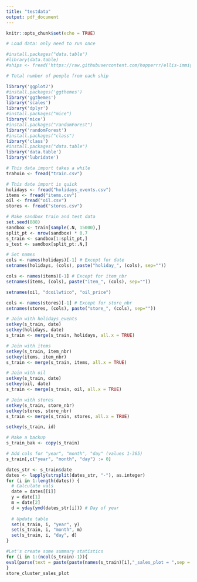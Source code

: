 ```yaml
---
title: "testdata"
output: pdf_document
---
```


```r
knitr::opts_chunk$set(echo = TRUE)
```

```r

# Load data: only need to run once

#install.packages("data.table")
#library(data.table)
#ships <- fread('https://raw.githubusercontent.com/hopperrr/ellis-immigration-by-ship/gh-pages/data/trips.tsv')

# Total number of people from each ship

library('ggplot2')
#install.packages('ggthemes')
library('ggthemes')
library('scales')
library('dplyr')
#install.packages("mice")
library('mice')
#install.packages("randomForest")
library('randomForest')
#install.packages("class")
library('class')
#install.packages("data.table")
library('data.table')
library('lubridate')

```

```r

# This data import takes a while
trahoin <- fread("train.csv")

```


```r

# This date import is quick
holidays <- fread("holidays_events.csv")
items <- fread("items.csv")
oil <- fread("oil.csv")
stores <- fread("stores.csv")

# Make sandbox train and test data
set.seed(888)
sandbox <- train[sample(.N, 15000),]
split_pt <- nrow(sandbox) * 0.7
s_train <- sandbox[1:split_pt,]
s_test <- sandbox[split_pt:.N,]

```

```r

# Set names
cols <- names(holidays)[-1] # Except for date
setnames(holidays, (cols), paste("holiday_", (cols), sep=""))

cols <- names(items)[-1] # Except for item_nbr
setnames(items, (cols), paste("item_", (cols), sep=""))

setnames(oil, "dcoilwtico", "oil_price")

cols <- names(stores)[-1] # Except for store_nbr
setnames(stores, (cols), paste("store_", (cols), sep=""))

# Join with holidays_events
setkey(s_train, date)
setkey(holidays, date)
s_train <- merge(s_train, holidays, all.x = TRUE)

# Join with items
setkey(s_train, item_nbr)
setkey(items, item_nbr)
s_train <- merge(s_train, items, all.x = TRUE)

# Join with oil
setkey(s_train, date)
setkey(oil, date)
s_train <- merge(s_train, oil, all.x = TRUE)

# Join with stores
setkey(s_train, store_nbr)
setkey(stores, store_nbr)
s_train <- merge(s_train, stores, all.x = TRUE)

setkey(s_train, id)

# Make a backup
s_train_bak <- copy(s_train)

```


```r

# Add cols for "year", "month", "day" (values 1-365)
s_train[,c("year", "month", "day") := 0]

dates_str <- s_train$date
dates <- lapply(strsplit(dates_str, "-"), as.integer)
for (i in 1:length(dates)) {
  # Calculate vals
  date = dates[[i]]
  y = date[1]
  m = date[2]
  d = yday(ymd(dates_str[i])) # Day of year
  
  # Update table
  set(s_train, i, "year", y)
  set(s_train, i, "month", m)
  set(s_train, i, "day", d)
}

```

```r
#Let's create some summary statistics
for (i in 1:(ncol(s_train)-1)){
eval(parse(text = paste(paste(names(s_train)[i],"_sales_plot = ",sep = ""),"s_train %>% group_by(",names(s_train)[i],") %>% summarize(sales = sum(unit_sales)) %>% ggplot() + geom_col(aes(x =",names(s_train)[i],", y = sales))")))
}
store_cluster_sales_plot

```
